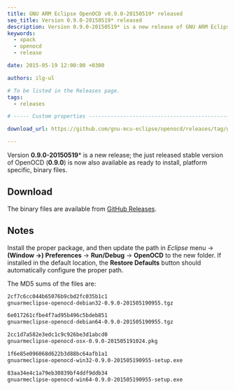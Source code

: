 ```yaml
---
title: GNU ARM Eclipse OpenOCD v0.9.0-20150519* released
seo_title: Version 0.9.0-20150519* released
description: Version 0.9.0-20150519* is a new release of GNU ARM Eclipse OpenOCD.
keywords:
  - xpack
  - openocd
  - release

date: 2015-05-19 12:00:00 +0300

authors: ilg-ul

# To be listed in the Releases page.
tags:
  - releases

# ----- Custom properties -----------------------------------------------------

download_url: https://github.com/gnu-mcu-eclipse/openocd/releases/tag/gae-0.9.0-20150519/

---
```



Version **0.9.0-20150519*** is a new release; the just released stable version of OpenOCD (**0.9.0**) is now also available as ready to install, platform specific, binary files.

<!-- truncate -->

<PageMetadata title={frontMatter.seo_title} />

## Download

The binary files are available from <a href={frontMatter.download_url}>GitHub Releases</a>.

## Notes

Install the proper package, and then update the path in _Eclipse_ menu →  **(Window →) Preferences** → **Run/Debug** → **OpenOCD** to the new folder. If installed in the default location, the **Restore Defaults** button should automatically configure the proper path.

The MD5 sums of the files are:

```txt
2cf7c6cc044b65076b9cbd2fc035b1c1
gnuarmeclipse-openocd-debian32-0.9.0-201505190955.tgz

6e017261cfbe4f7ad95b496c5bdeb851
gnuarmeclipse-openocd-debian64-0.9.0-201505190955.tgz

2cc1d7a582e3edc1c9c926be3d1abcd0
gnuarmeclipse-openocd-osx-0.9.0-201505191024.pkg

1f6e85e096068d622b3d88bc64afb1a1
gnuarmeclipse-openocd-win32-0.9.0-201505190955-setup.exe

83aa34e4c1a79eb30839bf4ddf9ddb34
gnuarmeclipse-openocd-win64-0.9.0-201505190955-setup.exe
```
